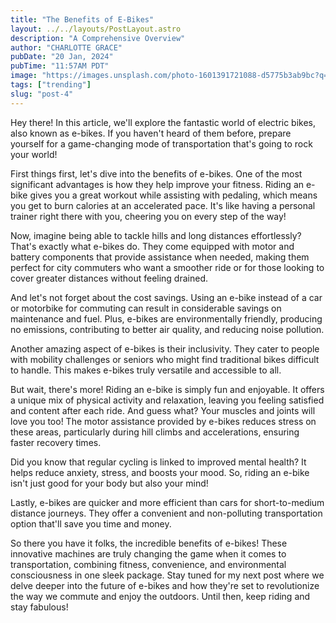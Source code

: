 ```yaml
---
title: "The Benefits of E-Bikes"
layout: ../../layouts/PostLayout.astro
description: "A Comprehensive Overview"
author: "CHARLOTTE GRACE"
pubDate: "20 Jan, 2024"
pubTime: "11:57AM PDT"
image: "https://images.unsplash.com/photo-1601391721088-d5775b3ab9bc?q=80&w=2340&auto=format&fit=crop&ixlib=rb-4.0.3&ixid=M3wxMjA3fDB8MHxwaG90by1wYWdlfHx8fGVufDB8fHx8fA%3D%3D"
tags: ["trending"]
slug: "post-4"
---
```


Hey there! In this article, we'll explore the fantastic world of electric bikes, also known as e-bikes. If you haven't heard of them before, prepare yourself for a game-changing mode of transportation that's going to rock your world!

First things first, let's dive into the benefits of e-bikes. One of the most significant advantages is how they help improve your fitness. Riding an e-bike gives you a great workout while assisting with pedaling, which means you get to burn calories at an accelerated pace. It's like having a personal trainer right there with you, cheering you on every step of the way!

Now, imagine being able to tackle hills and long distances effortlessly? That's exactly what e-bikes do. They come equipped with motor and battery components that provide assistance when needed, making them perfect for city commuters who want a smoother ride or for those looking to cover greater distances without feeling drained.

And let's not forget about the cost savings. Using an e-bike instead of a car or motorbike for commuting can result in considerable savings on maintenance and fuel. Plus, e-bikes are environmentally friendly, producing no emissions, contributing to better air quality, and reducing noise pollution.

Another amazing aspect of e-bikes is their inclusivity. They cater to people with mobility challenges or seniors who might find traditional bikes difficult to handle. This makes e-bikes truly versatile and accessible to all.

But wait, there's more! Riding an e-bike is simply fun and enjoyable. It offers a unique mix of physical activity and relaxation, leaving you feeling satisfied and content after each ride. And guess what? Your muscles and joints will love you too! The motor assistance provided by e-bikes reduces stress on these areas, particularly during hill climbs and accelerations, ensuring faster recovery times.

Did you know that regular cycling is linked to improved mental health? It helps reduce anxiety, stress, and boosts your mood. So, riding an e-bike isn't just good for your body but also your mind!

Lastly, e-bikes are quicker and more efficient than cars for short-to-medium distance journeys. They offer a convenient and non-polluting transportation option that'll save you time and money.

So there you have it folks, the incredible benefits of e-bikes! These innovative machines are truly changing the game when it comes to transportation, combining fitness, convenience, and environmental consciousness in one sleek package. Stay tuned for my next post where we delve deeper into the future of e-bikes and how they're set to revolutionize the way we commute and enjoy the outdoors. Until then, keep riding and stay fabulous!

```

```
